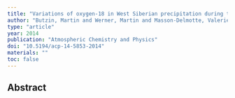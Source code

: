 ```yaml
---
title: "Variations of oxygen-18 in West Siberian precipitation during the last 50 years"
author: "Butzin, Martin and Werner, Martin and Masson-Delmotte, Valerie and Risi, Camille and Frankenberg, Christian and Gribanov, Konstantin and Jouzel, Jean and Zakharov, Vyacheslav I"
type: "article"
year: 2014
publication: "Atmospheric Chemistry and Physics"
doi: "10.5194/acp-14-5853-2014"
materials: ""
toc: false
---
```


## Abstract

